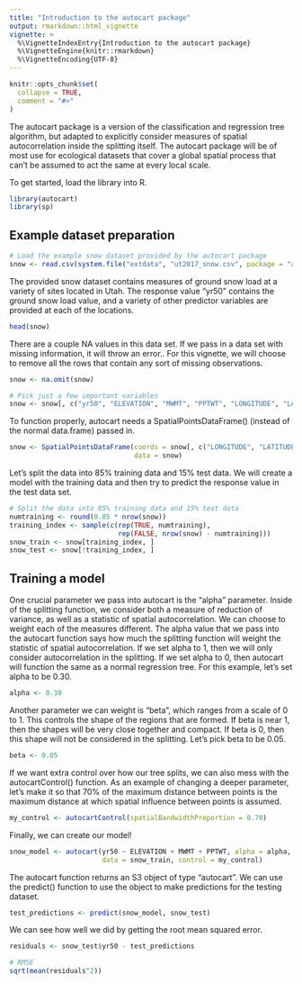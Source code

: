 ```yaml
---
title: "Introduction to the autocart package"
output: rmarkdown::html_vignette
vignette: >
  %\VignetteIndexEntry{Introduction to the autocart package}
  %\VignetteEngine{knitr::rmarkdown}
  %\VignetteEncoding{UTF-8}
---
```


```r
knitr::opts_chunk$set(
  collapse = TRUE,
  comment = "#>"
)
```

The autocart package is a version of the classification and regression tree algorithm, but adapted to explicitly consider measures of spatial autocorrelation inside the splitting itself. The autocart package will be of most use for ecological datasets that cover a global spatial process that can't be assumed to act the same at every local scale.

To get started, load the library into R.

```r
library(autocart)
library(sp)
```

## Example dataset preparation

```r
# Load the example snow dataset provided by the autocart package
snow <- read.csv(system.file("extdata", "ut2017_snow.csv", package = "autocart"))
```

The provided snow dataset contains measures of ground snow load at a variety of sites located in Utah. The response value "yr50" contains the ground snow load value, and a variety of other predictor variables are provided at each of the locations.

```r
head(snow)
```

There are a couple NA values in this data set. If we pass in a data set with missing information, it will throw an error.. For this vignette, we will choose to remove all the rows that contain any sort of missing observations.

```r
snow <- na.omit(snow)

# Pick just a few important variables
snow <- snow[, c("yr50", "ELEVATION", "MWMT", "PPTWT", "LONGITUDE", "LATITUDE")]
```

To function properly, autocart needs a SpatialPointsDataFrame() (instead of the normal data.frame) passed in.

```r
snow <- SpatialPointsDataFrame(coords = snow[, c("LONGITUDE", "LATITUDE")],
                               data = snow)
```


Let's split the data into 85% training data and 15% test data. We will create a model with the training data and then try to predict the response value in the test data set.

```r
# Split the data into 85% training data and 15% test data
numtraining <- round(0.85 * nrow(snow))
training_index <- sample(c(rep(TRUE, numtraining), 
                           rep(FALSE, nrow(snow) - numtraining)))
snow_train <- snow[training_index, ]
snow_test <- snow[!training_index, ]
```

## Training a model

One crucial parameter we pass into autocart is the "alpha" parameter. Inside of the splitting function, we consider both a measure of reduction of variance, as well as a statistic of spatial autocorrelation. We can choose to weight each of the measures different. The alpha value that we pass into the autocart function says how much the splitting function will weight the statistic of spatial autocorrelation. If we set alpha to 1, then we will only consider autocorrelation in the splitting. If we set alpha to 0, then autocart will function the same as a normal regression tree. For this example, let's set alpha to be 0.30.

```r
alpha <- 0.30
```

Another parameter we can weight is "beta", which ranges from a scale of 0 to 1. This controls the shape of the regions that are formed. If beta is near 1, then the shapes will be very close together and compact. If beta is 0, then this shape will not be considered in the splitting. Let's pick beta to be 0.05.

```r
beta <- 0.05
```

If we want extra control over how our tree splits, we can also mess with the autocartControl() function. As an example of changing a deeper parameter, let's make it so that 70\% of the maximum distance between points is the maximum distance at which spatial influence between points is assumed.

```r
my_control <- autocartControl(spatialBandwidthProportion = 0.70)
```

Finally, we can create our model!

```r
snow_model <- autocart(yr50 ~ ELEVATION + MWMT + PPTWT, alpha = alpha, beta = beta, 
                       data = snow_train, control = my_control)
```

The autocart function returns an S3 object of type "autocart". We can use the predict() function to use the object to make predictions for the testing dataset.

```r
test_predictions <- predict(snow_model, snow_test) 
```

We can see how well we did by getting the root mean squared error.

```r
residuals <- snow_test$yr50 - test_predictions

# RMSE
sqrt(mean(residuals^2))
```
